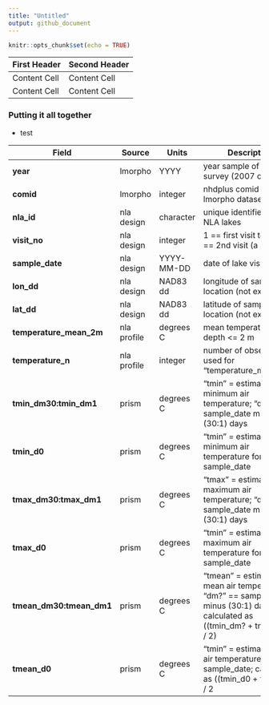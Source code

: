 ```yaml
---
title: "Untitled"
output: github_document
---
```


```r
knitr::opts_chunk$set(echo = TRUE)
```

First Header  | Second Header
------------- | -------------
Content Cell  | Content Cell
Content Cell  | Content Cell


### Putting it all together
* test

**Field** | **Source** | **Units** | **Description**
-------------------- | ---------------- | ------------- | ------------------------------------------------------------
**year** | lmorpho | YYYY | year sample of NLA survey (2007 or 2012)
**comid** | lmorpho | integer | nhdplus comid from the lmorpho dataset
**nla_id** | nla design | character | unique identifiers for the NLA lakes
**visit_no** | nla design | integer | 1 == first visit to lake; 2 == 2nd visit (a subset)
**sample_date** | nla design | YYYY-MM-DD | date of lake visit
**lon_dd** | nla design | NAD83 dd | longitude of sample location (not exact)
**lat_dd** | nla design | NAD83 dd | latitude of sample location (not exact)
**temperature_mean_2m** | nla profile | degrees C | mean temperature for depth <= 2 m
**temperature_n** | nla profile | integer | number of observations used for "temperature_mean_2m"
**tmin_dm30:tmin_dm1** | prism | degrees C | "tmin" = estimated minimum air temperature; "dm?" == sample_date minus (30:1) days 
**tmin_d0** | prism | degrees C | "tmin" = estimated minimum air temperature for sample_date
**tmax_dm30:tmax_dm1** | prism | degrees C | "tmax" = estimated maximum air temperature; "dm?" == sample_date minus (30:1) days
**tmax_d0** | prism | degrees C | "tmin" = estimated maximum air temperature for sample_date
**tmean_dm30:tmean_dm1** | prism | degrees C | "tmean" = estimated mean air temperature; "dm?" == sample_date minus (30:1) days; calculated as ((tmin_dm? + tmax_dm?) / 2) 
**tmean_d0** | prism | degrees C | "tmin" = estimated mean air temperature for sample_date; calculated as ((tmin_d0 + tmax_d0) / 2
    